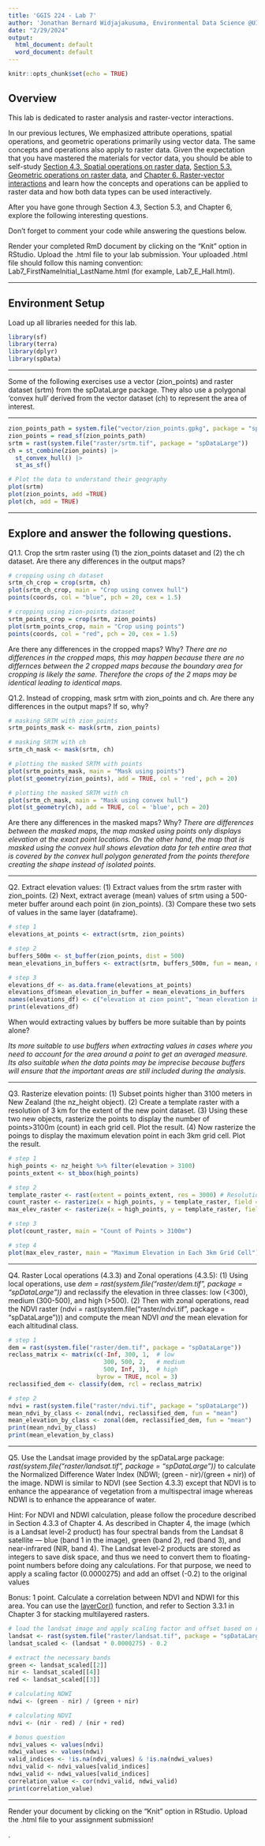 ```yaml
---
title: 'GGIS 224 - Lab 7'
author: 'Jonathan Bernard Widjajakusuma, Environmental Data Science @UIUC '
date: "2/29/2024"
output:
  html_document: default
  word_document: default
---
```


```r
knitr::opts_chunk$set(echo = TRUE)
```

## Overview

This lab is dedicated to raster analysis and raster-vector interactions. 

In our previous lectures, We emphasized attribute operations, spatial operations, and geometric operations primarily using vector data. The same concepts and operations also apply to raster data. Given the expectation that you have mastered the materials for vector data, you should be able to self-study [Section 4.3. Spatial operations on raster data](https://r.geocompx.org/spatial-operations), [Section 5.3. Geometric operations on raster data](https://r.geocompx.org/geometry-operations), and [Chapter 6. Raster-vector interactions](https://r.geocompx.org/raster-vector) and learn how the concepts and operations can be applied to raster data and how both data types can be used interactively. 

After you have gone through Section 4.3, Section 5.3, and Chapter 6, explore the following interesting questions. 

Don't forget to comment your code while answering the questions below.    

Render your completed RmD document by clicking on the "Knit" option in RStudio. Upload the .html file to your lab submission.
Your uploaded .html file should follow this naming convention: Lab7_FirstNameInitial_LastName.html (for example, Lab7_E_Hall.html).


---

## Environment Setup

Load up all libraries needed for this lab. 

```r
library(sf)
library(terra)
library(dplyr)
library(spData)
```

---

Some of the following exercises use a vector (zion_points) and raster dataset (srtm) from the spDataLarge package. They also use a polygonal ‘convex hull’ derived from the vector dataset (ch) to represent the area of interest.

---

```r
zion_points_path = system.file("vector/zion_points.gpkg", package = "spDataLarge")
zion_points = read_sf(zion_points_path)
srtm = rast(system.file("raster/srtm.tif", package = "spDataLarge"))
ch = st_combine(zion_points) |>
  st_convex_hull() |> 
  st_as_sf()

# Plot the data to understand their geography
plot(srtm)
plot(zion_points, add =TRUE)
plot(ch, add = TRUE)
```


---


## Explore and answer the following questions. 

Q1.1. Crop the srtm raster using (1) the zion_points dataset and (2) the ch dataset. 
Are there any differences in the output maps? 


```r
# cropping using ch dataset
srtm_ch_crop = crop(srtm, ch)
plot(srtm_ch_crop, main = "Crop using convex hull")
points(coords, col = "blue", pch = 20, cex = 1.5)

# cropping using zion-points dataset
srtm_points_crop = crop(srtm, zion_points)
plot(srtm_points_crop, main = "Crop using points")
points(coords, col = "red", pch = 20, cex = 1.5)


```

Are there any differences in the cropped maps? Why? 
*There are no differences in the cropped maps, this may happen because there are no differnces between the 2 cropped maps because the boundary area for cropping is likely the same. Therefore the crops of the 2 maps may be identical leading to identical maps.*


Q1.2. Instead of cropping, mask srtm with zion_points and ch. Are there any differences in the output maps? If so, why?


```r
# masking SRTM with zion_points
srtm_points_mask <- mask(srtm, zion_points)

# masking SRTM with ch
srtm_ch_mask <- mask(srtm, ch)

# plotting the masked SRTM with points
plot(srtm_points_mask, main = "Mask using points")
plot(st_geometry(zion_points), add = TRUE, col = 'red', pch = 20)

# plotting the masked SRTM with ch
plot(srtm_ch_mask, main = "Mask using convex hull")
plot(st_geometry(ch), add = TRUE, col = 'blue', pch = 20)
```

Are there any differences in the masked maps? Why?
*There are differences between the masked maps, the map masked using points only displays elevation at the exact point locations. On the other hand, the map that is masked using the convex hull shows elevation data for teh entire area that is covered by the convex hull polygon generated from the points therefore creating the shape instead of isolated points. *


---


Q2. Extract elevation values:
(1) Extract values from the srtm raster with zion_points. 
(2) Next, extract average (mean) values of srtm using a 500-meter buffer around each point (in zion_points).
(3) Compare these two sets of values in the same layer (dataframe). 


```r
# step 1
elevations_at_points <- extract(srtm, zion_points)

# step 2
buffers_500m <- st_buffer(zion_points, dist = 500)
mean_elevations_in_buffers <- extract(srtm, buffers_500m, fun = mean, na.rm = TRUE)

# step 3
elevations_df <- as.data.frame(elevations_at_points)
elevations_df$mean_elevation_in_buffer = mean_elevations_in_buffers
names(elevations_df) <- c("elevation at zion point", "mean elevation in buffer")
print(elevations_df)

```

When would extracting values by buffers be more suitable than by points alone?

*Its more suitable to use buffers when extracting values in cases where you need to account for the area around a point to get an averaged measure. Its also suitable when the data points may be imprecise because buffers will ensure that the important areas are still included during the analysis.*


---


Q3. Rasterize elevation points:
(1) Subset points higher than 3100 meters in New Zealand (the nz_height object).
(2) Create a template raster with a resolution of 3 km for the extent of the new point dataset.
(3) Using these two new objects, rasterize the points to display the number of points>3100m (count) in each grid cell. Plot the result.
(4) Now rasterize the poings to display the maximum elevation point in each 3km grid cell. Plot the result. 


```r
# step 1
high_points <- nz_height %>% filter(elevation > 3100)
points_extent <- st_bbox(high_points)

# step 2
template_raster <- rast(extent = points_extent, res = 3000) # Resolution in meters
count_raster <- rasterize(x = high_points, y = template_raster, field = 1, fun = 'count')
max_elev_raster <- rasterize(x = high_points, y = template_raster, field = "elevation", fun = max)

# step 3
plot(count_raster, main = "Count of Points > 3100m")

# step 4
plot(max_elev_raster, main = "Maximum Elevation in Each 3km Grid Cell")
```


---


Q4. Raster Local operations (4.3.3) and Zonal operations (4.3.5):
(1) Using local operations, use *dem = rast(system.file("raster/dem.tif", package = "spDataLarge"))* and reclassify the elevation in three classes: low (<300), medium (300-500), and high (>500).
(2) Then with zonal operations, read the NDVI raster (ndvi = rast(system.file("raster/ndvi.tif", package = "spDataLarge"))) and compute the mean NDVI *and* the mean elevation for each altitudinal class.


```r
# step 1
dem = rast(system.file("raster/dem.tif", package = "spDataLarge"))
reclass_matrix <- matrix(c(-Inf, 300, 1,  # low 
                           300, 500, 2,   # medium 
                           500, Inf, 3),  # high 
                         byrow = TRUE, ncol = 3)
reclassified_dem <- classify(dem, rcl = reclass_matrix)

# step 2
ndvi = rast(system.file("raster/ndvi.tif", package = "spDataLarge"))
mean_ndvi_by_class <- zonal(ndvi, reclassified_dem, fun = "mean")
mean_elevation_by_class <- zonal(dem, reclassified_dem, fun = "mean")
print(mean_ndvi_by_class)
print(mean_elevation_by_class)
```

---


Q5. Use the Landsat image provided by the spDataLarge package: *rast(system.file("raster/landsat.tif", package = "spDataLarge"))* to calculate the Normalized Difference Water Index (NDWI; (green - nir)/(green + nir)) of the image. NDWI is similar to NDVI (see Section 4.3.3) except that NDVI is to enhance the appearance of vegetation from a multispectral image whereas NDWI is to enhance the appearance of water.  

Hint: For NDVI and NDWI calculation, please follow the procedure described in Section 4.3.3 of Chapter 4. 
As described in Chapter 4, the image (which is a Landsat level-2 product) has four spectral bands from the Landsat 8 satellite — blue (band 1 in the image), green (band 2), red (band 3), and near-infrared (NIR, band 4). The Landsat level-2 products are stored as integers to save disk space, and thus we need to convert them to floating-point numbers before doing any calculations. For that purpose, we need to apply a scaling factor (0.0000275) and add an offset (-0.2) to the original values

Bonus: 1 point. Calculate a correlation between NDVI and NDWI for this area. You can use the [layerCor()](https://rspatial.github.io/terra/reference/layerCor.html) function, and refer to Section 3.3.1 in Chapter 3 for stacking multilayered rasters.


```r
# load the landsat image and apply scaling factor and offset based on requirements
landsat <- rast(system.file("raster/landsat.tif", package = "spDataLarge"))
landsat_scaled <- (landsat * 0.0000275) - 0.2

# extract the necessary bands
green <- landsat_scaled[[2]]
nir <- landsat_scaled[[4]]   
red <- landsat_scaled[[3]]  

# calculating NDWI
ndwi <- (green - nir) / (green + nir)

# calculating NDVI
ndvi <- (nir - red) / (nir + red)

# bonus question
ndvi_values <- values(ndvi)
ndwi_values <- values(ndwi)
valid_indices <- !is.na(ndvi_values) & !is.na(ndwi_values)
ndvi_valid <- ndvi_values[valid_indices]
ndwi_valid <- ndwi_values[valid_indices]
correlation_value <- cor(ndvi_valid, ndwi_valid)
print(correlation_value)
```

---

Render your document by clicking on the "Knit" option in RStudio. Upload the .html file to your assignment submission!

.